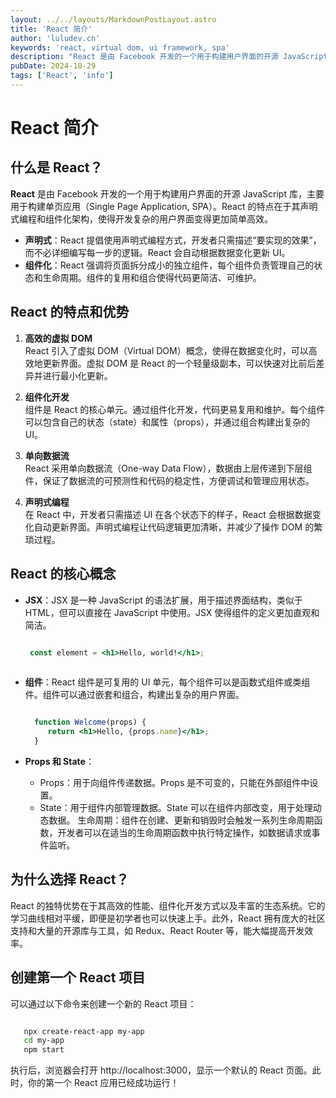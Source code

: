 ```yaml
---
layout: ../../layouts/MarkdownPostLayout.astro
title: 'React 简介'
author: 'luludev.cn'
keywords: 'react, virtual dom, ui framework, spa'
description: "React 是由 Facebook 开发的一个用于构建用户界面的开源 JavaScript 库，主要用于构建单页应用（Single Page Application, SPA）"
pubDate: 2024-10-29
tags: ['React', 'info']
---
```


# React 简介

## 什么是 React？

**React** 是由 Facebook 开发的一个用于构建用户界面的开源 JavaScript 库，主要用于构建单页应用（Single Page Application, SPA）。React 的特点在于其声明式编程和组件化架构，使得开发复杂的用户界面变得更加简单高效。

- **声明式**：React 提倡使用声明式编程方式，开发者只需描述“要实现的效果”，而不必详细编写每一步的逻辑。React 会自动根据数据变化更新 UI。
- **组件化**：React 强调将页面拆分成小的独立组件，每个组件负责管理自己的状态和生命周期。组件的复用和组合使得代码更简洁、可维护。

## React 的特点和优势

1. **高效的虚拟 DOM**  
   React 引入了虚拟 DOM（Virtual DOM）概念，使得在数据变化时，可以高效地更新界面。虚拟 DOM 是 React 的一个轻量级副本，可以快速对比前后差异并进行最小化更新。

2. **组件化开发**  
   组件是 React 的核心单元。通过组件化开发，代码更易复用和维护。每个组件可以包含自己的状态（state）和属性（props），并通过组合构建出复杂的 UI。

3. **单向数据流**  
   React 采用单向数据流（One-way Data Flow），数据由上层传递到下层组件，保证了数据流的可预测性和代码的稳定性，方便调试和管理应用状态。

4. **声明式编程**  
   在 React 中，开发者只需描述 UI 在各个状态下的样子，React 会根据数据变化自动更新界面。声明式编程让代码逻辑更加清晰，并减少了操作 DOM 的繁琐过程。

## React 的核心概念

- **JSX**：JSX 是一种 JavaScript 的语法扩展，用于描述界面结构，类似于 HTML，但可以直接在 JavaScript 中使用。JSX 使得组件的定义更加直观和简洁。
  
  ```jsx

   const element = <h1>Hello, world!</h1>;
   
  ```

- **组件**：React 组件是可复用的 UI 单元，每个组件可以是函数式组件或类组件。组件可以通过嵌套和组合，构建出复杂的用户界面。

    ```jsx

      function Welcome(props) {
         return <h1>Hello, {props.name}</h1>;
      }

    ```
- **Props 和 State**：

    - Props：用于向组件传递数据。Props 是不可变的，只能在外部组件中设置。
    - State：用于组件内部管理数据。State 可以在组件内部改变，用于处理动态数据。
    生命周期：组件在创建、更新和销毁时会触发一系列生命周期函数，开发者可以在适当的生命周期函数中执行特定操作，如数据请求或事件监听。

## 为什么选择 React？
React 的独特优势在于其高效的性能、组件化开发方式以及丰富的生态系统。它的学习曲线相对平缓，即便是初学者也可以快速上手。此外，React 拥有庞大的社区支持和大量的开源库与工具，如 Redux、React Router 等，能大幅提高开发效率。

## 创建第一个 React 项目
可以通过以下命令来创建一个新的 React 项目：

```bash

   npx create-react-app my-app
   cd my-app
   npm start

```
执行后，浏览器会打开 http://localhost:3000，显示一个默认的 React 页面。此时，你的第一个 React 应用已经成功运行！

